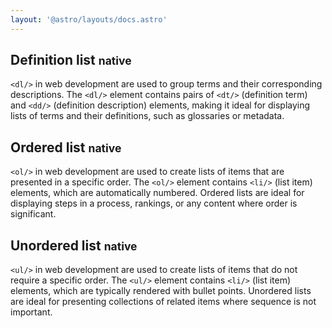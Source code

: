 ```yaml
---
layout: '@astro/layouts/docs.astro'
---
```


## Definition list <small class="clr-subtext txt-nm txt-lowercase"> native </small>

`<dl/>` in web development are used to group terms and their
corresponding descriptions. The `<dl/>` element contains pairs of `<dt/>`
(definition term) and `<dd/>` (definition description) elements, making it
ideal for displaying lists of terms and their definitions, such as glossaries
or metadata.

## Ordered list <small class="clr-subtext txt-nm txt-lowercase"> native </small>

`<ol/>` in web development are used to create lists of items that
are presented in a specific order. The `<ol/>` element contains `<li/>` (list item)
elements, which are automatically numbered. Ordered lists are ideal for
displaying steps in a process, rankings, or any content where order is
significant.

## Unordered list <small class="clr-subtext txt-nm txt-lowercase"> native </small>

`<ul/>` in web development are used to create lists of items that
do not require a specific order. The `<ul/>` element contains `<li/>` (list item)
elements, which are typically rendered with bullet points. Unordered lists
are ideal for presenting collections of related items where sequence is not
important.
